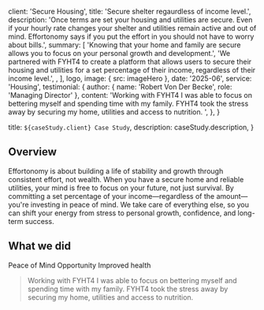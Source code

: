 
  client: 'Secure Housing',
  title: 'Secure shelter regaurdless of income level.',
  description:
    'Once terms are set your housing and utilities are secure. Even if your hourly rate changes your shelter and utilities remain active and out of mind. Effortonomy says if you put the effort in you should not have to worry about bills.',
  summary: [
    'Knowing that your home and family are secure allows you to focus on your personal growth and development.',
    'We partnered with FYHT4 to create a platform that allows users to secure their housing and utilities for a set percentage of their income, regardless of their income level.',
   ,
  ],
  logo,
  image: { src: imageHero },
  date: '2025-06',
  service: 'Housing',
  testimonial: {
    author: { name: 'Robert Von Der Becke', role: 'Managing Director' },
    content:
      'Working with FYHT4 I was able to focus on bettering myself and spending time with my family. FYHT4 took the stress away by securing my home, utilities and access to nutrition. ',
  },
}

  title: `${caseStudy.client} Case Study`,
  description: caseStudy.description,
}

## Overview

Effortonomy is about building a life of stability and growth through consistent effort, not wealth. When you have a secure home and reliable utilities, your mind is free to focus on your future, not just survival. By committing a set percentage of your income—regardless of the amount—you&apos;re investing in peace of mind. We take care of everything else, so you can shift your energy from stress to personal growth, confidence, and long-term success.

## What we did

<TagList>
  <TagListItem>Peace of Mind</TagListItem>
  <TagListItem>Opportunity</TagListItem>
  <TagListItem>Improved health</TagListItem>
</TagList>

<Blockquote
  author={{ name: 'Robert Von Der Becke', role: 'Father' }}
  image={{ src: imageDebraFiscal }}
>
  Working with FYHT4 I was able to focus on bettering myself and spending time with my family. FYHT4 took the stress away by securing my home, utilities and access to nutrition.
</Blockquote>

<StatList>
  <StatListItem value="25%" label="Higher Savings" />
  <StatListItem value="10x" label="Family time" />
  <StatListItem value="100%" label="Peace of Mind" />
  <StatListItem value="100%" label="Job Satisfaction" />
</StatList>
